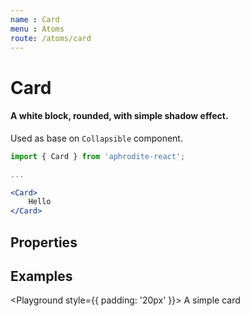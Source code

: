 ```yaml
---
name : Card
menu : Atoms
route: /atoms/card
---
```



# Card
#### A white block, rounded, with simple shadow effect.
Used as base on `Collapsible` component.

```jsx
import { Card } from 'aphrodite-react';

...

<Card>
    Hello
</Card>
```

## Properties
<Props of={Card} />

## Examples
<Playground style={{ padding: '20px' }}>
    <Row horizontal="center">
        <Col xs={6} sm={4}>
            <Card>
                A simple card
            </Card>
        </Col>
    </Row>
</Playground>
